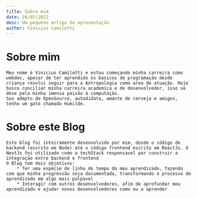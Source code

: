 ```yaml
---
title: Sobre mim
date: 26/07/2022
desc: Um pequeno artigo de apresentação
author: Vinicius Camilotti
---
```


<RoundedImg src="/img/author.jpg" alt="Foto do autor" />

# Sobre mim

    Meu nome é Vinicius Camilotti e estou começando minha carreira como webdev, apesar de ter aprendido os basicos de programação desde criança resolvi seguir para a Antropologia como area de atuação. Hoje busco conciliar minha carreira academica e de desenvolvedor, isso se deve pela minha imensa paixão à computação.
    Sou adepto do OpenSource, autodidata, amante de cerveja e amigos, tenho um gato chamado Humilde.

# Sobre este Blog

    Este blog foi inteiramente desenvolvido por mim, desde o código de backend (escrito em Node) até o código frontend escrito em ReactJs. O NextJs foi utilizado como a techStack responsavel por construir a integração entre backend e frontend
    O Blog tem dois objetivos:
        * Ter uma espécie de linha do tempo do meu aprendizado, fazendo com que minha progressão seja documentada, transformando o processo de aprendizado em algo mais palpavel
        * Interagir com outros desenvolvedores, afim de aprofundar meu aprendizado e ajudar novos desenvolvedores como eu a aprender
